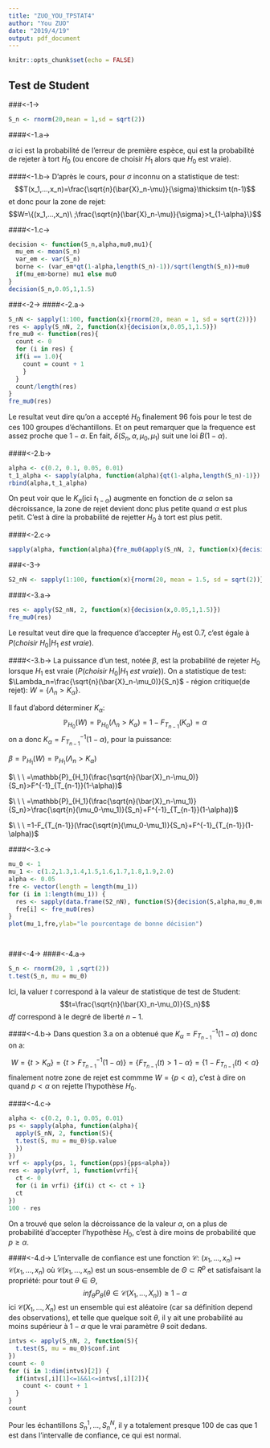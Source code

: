 ```yaml
---
title: "ZUO_YOU_TPSTAT4"
author: "You ZUO"
date: "2019/4/19"
output: pdf_document
---
```


```r
knitr::opts_chunk$set(echo = FALSE)
```

## Test de Student

###<-1->

```r
S_n <- rnorm(20,mean = 1,sd = sqrt(2))
```

####<-1.a->

$\alpha$ ici est la probabilité de l'erreur de première espèce, qui est la probabilité de rejeter à tort $H_0$ (ou encore de choisir $H_1$ alors que $H_0$ est vraie).

####<-1.b->
D'après le cours, pour $\sigma$ inconnu on a statistique de test:
$$T(x_1,...,x_n)=\frac{\sqrt{n}(\bar{X}_n-\mu)}{\sigma}\thicksim t(n-1)$$
et donc pour la zone de rejet:
$$W=\{(x_1,...,x_n)\ ;\frac{\sqrt{n}(\bar{X}_n-\mu)}{\sigma}>t_{1-\alpha}\}$$

####<-1.c->
```r
decision <- function(S_n,alpha,mu0,mu1){
  mu_em <- mean(S_n)
  var_em <- var(S_n)
  borne <- (var_em*qt(1-alpha,length(S_n)-1))/sqrt(length(S_n))+mu0
  if(mu_em>borne) mu1 else mu0
}
decision(S_n,0.05,1,1.5)
```
###<-2->
####<-2.a->
```r
S_nN <- sapply(1:100, function(x){rnorm(20, mean = 1, sd = sqrt(2))})
res <- apply(S_nN, 2, function(x){decision(x,0.05,1,1.5)})
fre_mu0 <- function(res){
  count <- 0
  for (i in res) {
  if(i == 1.0){
    count = count + 1
    }
  }
  count/length(res)
}
fre_mu0(res)

```
Le resultat veut dire qu'on a accepté $H_0$ finalement 96 fois pour le test de ces 100 groupes d'échantillons. Et on peut remarquer que la frequence est assez proche que $1-\alpha$. En fait, $\delta(S_n,\alpha,\mu_0,\mu_1)$ suit une loi $B(1-\alpha)$.

####<-2.b->
```r
alpha <- c(0.2, 0.1, 0.05, 0.01)
t_1_alpha <- sapply(alpha, function(alpha){qt(1-alpha,length(S_n)-1)})
rbind(alpha,t_1_alpha)
```
On peut voir que le $K_a$(ici $t_{1-\alpha}$) augmente en fonction de $\alpha$ selon sa décroissance, la zone de rejet devient donc plus petite quand $\alpha$ est plus petit. C'est à dire la probabilité de rejetter $H_0$ à tort est plus petit. 

####<-2.c->
```r
sapply(alpha, function(alpha){fre_mu0(apply(S_nN, 2, function(x){decision(x,alpha,1,1.5)}))})
```

###<-3->
```r
S2_nN <- sapply(1:100, function(x){rnorm(20, mean = 1.5, sd = sqrt(2))})
```

####<-3.a->
```r
res <- apply(S2_nN, 2, function(x){decision(x,0.05,1,1.5)})
fre_mu0(res)
```
Le resultat veut dire que la frequence d'accepter $H_0$ est 0.7, c'est égale à $P(choisir\ H_0|H_1\ est\ vraie)$.

####<-3.b->
La puissance d'un test, notée $\beta$, est la probabilité de rejeter $H_0$ lorsque $H_1$ est vraie ($P(choisir\ H_0|H_1\ est\ vraie)$).
On a statistique de test: $\Lambda_n=\frac{\sqrt{n}(\bar{X}_n-\mu_0)}{S_n}$ - région critique(de rejet): $W=\{\Lambda_n>K_\alpha\}$.

Il faut d'abord déterminer $K_\alpha$:
$$\mathbb{P}_{H_0}(W)=\mathbb{P}_{H_0}(\Lambda_n>K_\alpha)=1-F_{T_{n-1}}(K_\alpha)=\alpha$$
on a donc $K_\alpha=F^{-1}_{T_{n-1}}(1-\alpha)$, pour la puissance:

$\beta=\mathbb{P}_{H_1}(W)=\mathbb{P}_{H_1}(\Lambda_n>K_{\alpha})$

$\ \ \ =\mathbb{P}_{H_1}(\frac{\sqrt{n}(\bar{X}_n-\mu_0)}{S_n}>F^{-1}_{T_{n-1}}(1-\alpha))$

$\ \ \ =\mathbb{P}_{H_1}(\frac{\sqrt{n}(\bar{X}_n-\mu_1)}{S_n}>\frac{\sqrt{n}(\mu_0-\mu_1)}{S_n}+F^{-1}_{T_{n-1}}(1-\alpha))$

$\ \ \ =1-F_{T_{n-1}}(\frac{\sqrt{n}(\mu_0-\mu_1)}{S_n}+F^{-1}_{T_{n-1}}(1-\alpha))$

####<-3.c->
```r
mu_0 <- 1
mu_1 <- c(1.2,1.3,1.4,1.5,1.6,1.7,1.8,1.9,2.0)
alpha <- 0.05
fre <- vector(length = length(mu_1))
for (i in 1:length(mu_1)) {
  res <- sapply(data.frame(S2_nN), function(S){decision(S,alpha,mu_0,mu_1[i])})
  fre[i] <- fre_mu0(res)
}
plot(mu_1,fre,ylab="le pourcentage de bonne décision")

  
```

###<-4->
####<-4.a->
```r
S_n <- rnorm(20, 1 ,sqrt(2))
t.test(S_n, mu = mu_0)
```

Ici, la valuer $t$ correspond à la valeur de statistique de test de Student:
$$t=\frac{\sqrt{n}(\bar{X}_n-\mu_0)}{S_n}$$
$df$ correspond à le degré de liberté $n-1$.

####<-4.b->
Dans question 3.a on a obtenué que $K_\alpha=F^{-1}_{T_{n-1}}(1-\alpha)$ donc on a:

$$W=\{t>K_\alpha\}=\{t>F^{-1}_{T_{n-1}}(1-\alpha)\}=\{F_{T_{n-1}}(t)>1-\alpha\}=\{1-F_{T_{n-1}}(t)<\alpha\}$$
finalement notre zone de rejet est commme $W=\{p<\alpha\}$, c'est à dire on quand $p<\alpha$ on rejette l'hypothèse $H_0$.

####<-4.c->
```r
alpha <- c(0.2, 0.1, 0.05, 0.01)
ps <- sapply(alpha, function(alpha){
  apply(S_nN, 2, function(S){
  t.test(S, mu = mu_0)$p.value
  }) 
})
vrf <- apply(ps, 1, function(pps){pps<alpha})
res <- apply(vrf, 1, function(vrfi){
  ct <- 0
  for (i in vrfi) {if(i) ct <- ct + 1}
  ct
})
100 - res
```
On a trouvé que selon la décroissance de la valeur $\alpha$, on a plus de probabilité d'accepter l'hypothèse $H_0$, c'est à dire moins de probabilité que $p\geq\alpha$.

####<-4.d->
L’intervalle de confiance est une fonction $\mathcal{C}:\ (x_1,...,x_n)\mapsto\mathcal{C}(x_1,...,x_n)$ où $\mathcal{C}(x_1,...,x_n)$ est un sous-ensemble de $\Theta\subset R^p$ et satisfaisant la propriété: pour tout $\theta\in \Theta$,
$$inf_\theta P_\theta(\theta\in\mathcal{C}(X_1,...,X_n))\ge1-\alpha$$
ici $\mathcal{C}(X_1,...,X_n)$ est un ensemble qui est aléatoire (car sa définition depend des observations), et telle que quelque soit $\theta$, il y ait une probabilité au moins supérieur à $1-\alpha$ que le vrai paramètre $\theta$ soit dedans.
```r
intvs <- apply(S_nN, 2, function(S){
  t.test(S, mu = mu_0)$conf.int
})
count <- 0
for (i in 1:dim(intvs)[2]) {
  if(intvs[,i][1]<=1&&1<=intvs[,i][2]){
    count <- count + 1
  }
}
count 
```
Pour les échantillons $S^1_n,...,S^N_n$, il y a totalement presque 100 de cas que 1 est dans l'intervalle de confiance, ce qui est normal. 



